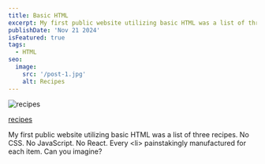 ```yaml
---
title: Basic HTML
excerpt: My first public website utilizing basic HTML was a list of three recipes. No CSS. No JavaScript. No React. Every <li> painstakingly manufactured for each item. Can you imagine?
publishDate: 'Nov 21 2024'
isFeatured: true
tags:
  - HTML
seo:
  image:
    src: '/post-1.jpg'
    alt: Recipes
---
```


<Image src={postImage} alt="recipes" />

<a href="https://erikgrinn.github.io/odin-recipes/" target="_blank">recipes</a>

My first public website utilizing basic HTML was a list of three recipes. No CSS. No JavaScript. No React. Every \<li> painstakingly manufactured for each item. Can you imagine?
